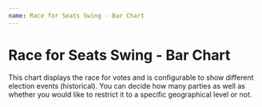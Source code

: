 ```yaml
---
name: Race for Seats Swing - Bar Chart
---
```



# Race for Seats Swing - Bar Chart

This chart displays the race for votes and is configurable to show different election events (historical). You can decide how many parties as well as whether you would like to restrict it to a specific geographical level or not.

<Playground>
    <BarChart/>
    <BarChartEmbed />
</Playground>
